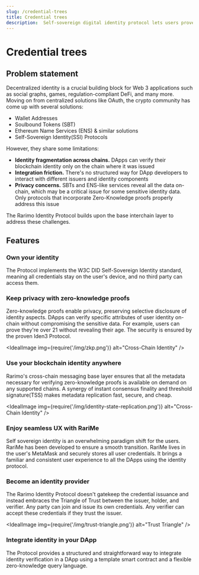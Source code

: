 ```yaml
---
slug: /credential-trees
title: Credential trees
description:  Self-sovereign digital identity protocol lets users prove their identity on any blockchain. Crytpo identity privacy is protected by zero-knowledge proof technology.
---
```


# Credential trees

## Problem statement

Decentralized identity is a crucial building block for Web 3 applications such as social graphs, games, regulation-compliant DeFi, and many more. Moving on from centralized solutions like OAuth, the crypto community has come up with several solutions:

- Wallet Addresses
- Soulbound Tokens (SBT)
- Ethereum Name Services (ENS) & similar solutions
- Self-Sovereign Identity(SSI) Protocols

However, they share some limitations:

- **Identity fragmentation across chains.** DApps can verify their blockchain identity only on the chain where it was issued
- **Integration friction.** There's no structured way for DApp developers to interact with different issuers and identity components
- **Privacy concerns.** SBTs and ENS-like services reveal all the data on-chain, which may be a critical issue for some sensitive identity data. Only protocols that incorporate Zero-Knowledge proofs properly address this issue

The Rarimo Identity Protocol builds upon the base interchain layer to address these challenges.

## Features

### Own your identity

The Protocol implements the <OutLink href= "https://www.w3.org/TR/did-core/">W3C DID Self-Sovereign Identity standard</OutLink>, meaning all credentials stay on the user's device, and no third party can access them.

### Keep privacy with zero-knowledge proofs

Zero-knowledge proofs enable privacy, preserving selective disclosure of identity aspects. DApps can verify specific attributes of user identity on-chain without compromising the sensitive data. For example, users can prove they're over 21 without revealing their age. The security is ensured by the proven <OutLink href= "https://docs.iden3.io/">Iden3 Protocol</OutLink>.

<IdealImage img={require('/img/zkp.png')} alt="Cross-Chain Identity" />

### Use your blockchain identity anywhere

Rarimo's cross-chain messaging base layer ensures that all the metadata necessary for verifying zero-knowledge proofs is available on demand on any supported chains. A synergy of instant consensus finality and threshold signature(TSS) makes metadata replication fast, secure, and cheap.

<IdealImage img={require('/img/identity-state-replication.png')} alt="Cross-Chain Identity" />

### Enjoy seamless UX with RariMe

Self sovereign identity is an overwhelming paradigm shift for the users. <OutLink href="https://rarime.com">RariMe</OutLink> has been developed to ensure a smooth transition. RariMe lives in the user's MetaMask and securely stores all user credentials. It brings a familiar and consistent user experience to all the DApps using the identity protocol.

### Become an identity provider

The Rarimo Identity Protocol doesn't gatekeep the credential issuance and instead embraces the Triangle of Trust between the issuer, holder, and verifier. Any party can join and issue its own credentials. Any verifier can accept these credentials if they trust the issuer.

<IdealImage img={require('/img/trust-triangle.png')} alt="Trust Triangle" />

### Integrate identity in your DApp

The Protocol provides a structured and straightforward way to integrate identity verification in a DApp using a template smart contract and a flexible zero-knowledge query language.

